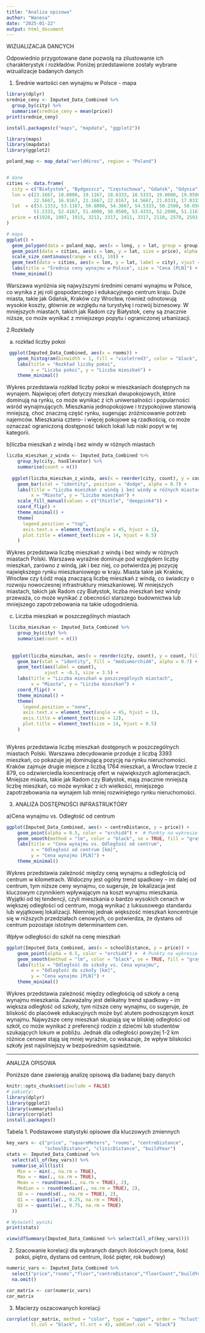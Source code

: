 ```yaml
---
title: "Analiza opisowa"
author: "Wanesa"
date: "2025-01-22"
output: html_document
---
```


WIZUALIZACJA DANCYCH

Odpowiednio przygotowane dane pozwolą na zilustowanie ich charakterystyk i rozkładów. Poniżej przedstawione zostały wybrane wizualizacje badanych danych

1.  Średnie wartości cen wynajmu w Polsce - mapa

```r
library(dplyr)
srednie_ceny <- Imputed_Data_Combined %>%
  group_by(city) %>%
  summarise(srednie_ceny = mean(price))
print(srednie_ceny)

install.packages(c("maps", "mapdata", "ggplot2"))

library(maps)
library(mapdata)
library(ggplot2)
```

```r
poland_map <- map_data("worldHires", region = "Poland")


# dane
cities <- data.frame(
  city = c("Białystok", "Bydgoszcz", "Częstochowa", "Gdańsk", "Gdynia", "Katowice", "Kraków", "Łódź", "Lublin", "Poznań", "Radom", "Rzeszów", "Szczecin", "Warszawa", "Wrocław"),
  lon = c(23.1667, 18.0000, 19.1167, 18.6333, 18.5333, 19.0000, 19.9500, 19.4667, 
          22.5667, 16.9167, 21.1667, 22.0167, 14.5667, 21.0333, 17.0333),
  lat  = c(53.1333, 53.1167, 50.8000, 54.3667, 54.5333, 50.2500, 50.0500, 51.7833, 
          51.2333, 52.4167, 51.4000, 50.0500, 53.4333, 52.2000, 51.1167),
  price = c(1928, 1987, 1915, 3213, 3317, 2411, 3317, 2110, 2570, 2593, 1851, 2521, 2627, 5090, 3172) 
)

# mapa 
ggplot() +
  geom_polygon(data = poland_map, aes(x = long, y = lat, group = group), fill = "lightgray", color = "black") +
  geom_point(data = cities, aes(x = lon, y = lat, size = price), alpha = 0.7, color = "darkmagenta") +  
  scale_size_continuous(range = c(3, 10)) +  
  geom_text(data = cities, aes(x = lon, y = lat, label = city), vjust = -1, size = 3, color = "black") +  
  labs(title = "Średnie ceny wynajmu w Polsce", size = "Cena [PLN]") +
  theme_minimal()
```

Warszawa wyróżnia się najwyższymi średnimi cenami wynajmu w Polsce, co wynika z jej roli gospodarczego i edukacyjnego centrum kraju. Duże miasta, takie jak Gdańsk, Kraków czy Wrocław, również odnotowują wysokie koszty, głównie ze względu na turystykę i rozwój biznesowy. W mniejszych miastach, takich jak Radom czy Białystok, ceny są znacznie niższe, co może wynikać z mniejszego popytu i ograniczonej urbanizacji.

2.Rozkłady

a)  rozkład liczby pokoi

```r
 ggplot(Imputed_Data_Combined, aes(x = rooms)) +
    geom_histogram(binwidth = 1, fill = "violetred3", color = "black", alpha = 0.7) +
    labs(title = "Rozkład liczby pokoi",
         x = "Liczba pokoi", y = "Liczba mieszkań") +
    theme_minimal()
```

Wykres przedstawia rozkład liczby pokoi w mieszkaniach dostępnych na wynajem. Najwięcej ofert dotyczy mieszkań dwupokojowych, które dominują na rynku, co może wynikać z ich uniwersalności i popularności wśród wynajmujących. Mieszkania jednopokojowe i trzypokojowe stanowią mniejszą, choć znaczną część rynku, sugerując zróżnicowanie potrzeb najemców. Mieszkania cztero- i więcej pokojowe są rzadkością, co może oznaczać ograniczoną dostępność takich lokali lub niski popyt w tej kategorii.

b)liczba mieszkań z windą i bez windy w różnych miastach

```r
liczba_mieszkan_z_winda <- Imputed_Data_Combined %>%
    group_by(city, hasElevator) %>%
    summarise(count = n())
  
  ggplot(liczba_mieszkan_z_winda, aes(x = reorder(city, count), y = count, fill = hasElevator)) +
    geom_bar(stat = "identity", position = "dodge", alpha = 0.7) +  
    labs(title = "Liczba mieszkań z windą i bez windy w różnych miastach",
         x = "Miasto", y = "Liczba mieszkań") +
    scale_fill_manual(values = c("thistle", "deeppink4")) +  
    coord_flip() + 
    theme_minimal() +
    theme(
      legend.position = "top",  
      axis.text.x = element_text(angle = 45, hjust = 1),
      plot.title = element_text(size = 14, hjust = 0.5)
    )

```

Wykres przedstawia liczbę mieszkań z windą i bez windy w różnych miastach Polski. Warszawa wyraźnie dominuje pod względem liczby mieszkań, zarówno z windą, jak i bez niej, co potwierdza jej pozycję największego rynku mieszkaniowego w kraju. Miasta takie jak Kraków, Wrocław czy Łódź mają znaczącą liczbę mieszkań z windą, co świadczy o rozwoju nowoczesnej infrastruktury mieszkaniowej. W mniejszych miastach, takich jak Radom czy Białystok, liczba mieszkań bez windy przeważa, co może wynikać z obecności starszego budownictwa lub mniejszego zapotrzebowania na takie udogodnienia.

c)  Liczba mieszkań w poszczególnych miastach

```r
 liczba_mieszkan <- Imputed_Data_Combined %>%
    group_by(city) %>%
    summarise(count = n())
  
  
  ggplot(liczba_mieszkan, aes(x = reorder(city, count), y = count, fill = city)) +
    geom_bar(stat = "identity", fill = "mediumorchid4", alpha = 0.7) +
    geom_text(aes(label = count),  
              vjust = -0.3, size = 3.5) +
    labs(title = "Liczba mieszkań w poszczególnych miastach",
         x = "Miasta", y = "Liczba mieszkań") +
    coord_flip() +  
    theme_minimal() +
    theme(
      legend.position = "none",
      axis.text.x = element_text(angle = 45, hjust = 1),
      axis.title = element_text(size = 12),
      plot.title = element_text(size = 14, hjust = 0.5)
    )
  
```

Wykres przedstawia liczbę mieszkań dostępnych w poszczególnych miastach Polski. Warszawa zdecydowanie przoduje z liczbą 3393 mieszkań, co pokazuje jej dominującą pozycję na rynku nieruchomości. Kraków zajmuje drugie miejsce z liczbą 1764 mieszkań, a Wrocław trzecie z 879, co odzwierciedla koncentrację ofert w największych aglomeracjach. Mniejsze miasta, takie jak Radom czy Białystok, mają znacznie mniejszą liczbę mieszkań, co może wynikać z ich wielkości, mniejszego zapotrzebowania na wynajem lub mniej rozwiniętego rynku nieruchomości.

3. ANALIZA DOSTĘPNOŚCI INFRASTRUKTÓRY

a)Cena wynajmu vs. Odległość od centrum

```r
ggplot(Imputed_Data_Combined, aes(x = centreDistance, y = price)) +
    geom_point(alpha = 0.5, color = "orchid4") +  # Punkty na wykresie
    geom_smooth(method = "lm", color = "black", se = TRUE, fill = "gray70") +  # Linia regresji z przedziałem ufności
    labs(title = "Cena wynajmu vs. Odległość od centrum",
         x = "Odległość od centrum [km]",
         y = "Cena wynajmu [PLN]") +
    theme_minimal()
```
Wykres przedstawia zależność między ceną wynajmu a odległością od centrum w kilometrach. Widoczny jest ogólny trend spadkowy – im dalej od centrum, tym niższe ceny wynajmu, co sugeruje, że lokalizacja jest kluczowym czynnikiem wpływającym na koszt wynajmu mieszkania. Wyjątki od tej tendencji, czyli mieszkania o bardzo wysokich cenach w większej odległości od centrum, mogą wynikać z luksusowego standardu lub wyjątkowej lokalizacji. Niemniej jednak większość mieszkań koncentruje się w niższych przedziałach cenowych, co potwierdza, że dystans od centrum pozostaje istotnym determinantem cen.

Wpływ odległości do szkół na cenę mieszkań

```r
ggplot(Imputed_Data_Combined, aes(x = schoolDistance, y = price)) +
    geom_point(alpha = 0.5, color = "orchid4") +  # Punkty na wykresie
    geom_smooth(method = "lm", color = "black", se = TRUE, fill = "gray70") +  # Linia regresji z przedziałem ufności
    labs(title = "Odległość do szkoły vs. Cena wynajmu",
         x = "Odległość do szkoły [km]",
         y = "Cena wynajmu [PLN]") +
    theme_minimal()
```
Wykres przedstawia zależność między odległością od szkoły a ceną wynajmu mieszkania. Zauważalny jest delikatny trend spadkowy – im większa odległość od szkoły, tym niższe ceny wynajmu, co sugeruje, że bliskość do placówek edukacyjnych może być atutem podnoszącym koszt wynajmu. Najwyższe ceny mieszkań skupiają się w bliskiej odległości od szkół, co może wynikać z preferencji rodzin z dziećmi lub studentów szukających lokum w pobliżu. Jednak dla odległości powyżej 1-2 km różnice cenowe stają się mniej wyraźne, co wskazuje, że wpływ bliskości szkoły jest najsilniejszy w bezpośrednim sąsiedztwie.

------------------------------------------------------------------------

ANALIZA OPISOWA

Poniższe dane zawierają analizę opisową dla badanej bazy danych

```r
knitr::opts_chunk$set(include = FALSE)
# pakiety:
library(dplyr)
library(ggplot2)
library(summarytools)
library(corrplot)
install.packages()
```

Tabela 1. Podstawowe statystyki opisowe dla kluczowych zmiennych

```r
key_vars <- c("price", "squareMeters", "rooms", "centreDistance", 
              "schoolDistance", "clinicDistance", "buildYear")
stats <- Imputed_Data_Combined %>%
  select(all_of(key_vars)) %>%
  summarise_all(list(
    Min = ~ min(., na.rm = TRUE),
    Max = ~ max(., na.rm = TRUE),
    Mean = ~ round(mean(., na.rm = TRUE), 2),
    Median = ~ round(median(., na.rm = TRUE), 2),
    SD = ~ round(sd(., na.rm = TRUE), 2),
    Q1 = ~ quantile(., 0.25, na.rm = TRUE),
    Q3 = ~ quantile(., 0.75, na.rm = TRUE)
  ))

```

```r

# Wyświetl wyniki
print(stats)

view(dfSummary(Imputed_Data_Combined %>% select(all_of(key_vars))))
```

2.  Szacowanie korelacji dla wybranych danych ilościowych (cena, ilość pokoi, piętro, dystans od centrum, ilość pięter, rok budowy)

```r
numeric_vars <- Imputed_Data_Combined %>%
  select("price","rooms","floor","centreDistance","floorCount","buildYear") %>%
  na.omit()

cor_matrix <- cor(numeric_vars)
cor_matrix
```

3.  Macierzy oszacowanych korelacji

```r
corrplot(cor_matrix, method = "color", type = "upper", order = "hclust",
         tl.col = "black", tl.srt = 45, addCoef.col = "black")
```
